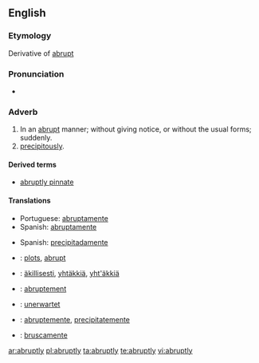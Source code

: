 ==English==

===Etymology===
Derivative of [[abrupt]]

===Pronunciation===
*{{audio|en-us-abruptly.ogg|Audio (US)}}

===Adverb===
{{en-adv}}

# In an [[abrupt]] manner; without giving notice, or without the usual forms; suddenly.
# [[precipitously]].

====Derived terms====
*[[abruptly pinnate]]

====Translations====
{{trans-top|in an abrupt manner}}
{{trans-mid}}
* Portuguese: [[abruptamente]]
* Spanish: [[abruptamente]]
{{trans-bottom}}

{{trans-top|precipitously}}
{{trans-mid}}
* Spanish: [[precipitadamente]]
{{trans-bottom}}

{{checktrans-top}}
*{{ttbc|Dutch}}: [[plots]], [[abrupt]]
*{{ttbc|Finnish}}: [[äkillisesti]], [[yhtäkkiä]], [[yht'äkkiä]]
*{{ttbc|French}}: [[abruptement]]
*{{ttbc|German}}: [[unerwartet]]
{{trans-mid}}
*{{ttbc|Interlingua}}: [[abruptemente]], [[precipitatemente]]
*{{ttbc|Italian}}: [[bruscamente]]
{{trans-bottom}}

[[ar:abruptly]]
[[pl:abruptly]]
[[ta:abruptly]]
[[te:abruptly]]
[[vi:abruptly]]
